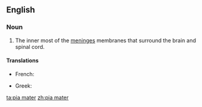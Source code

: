 ==English==
===Noun===
{{en-noun}}
{{wikipedia}}

#The inner most of the [[meninges]] membranes that surround the brain and spinal cord.

====Translations====
{{trans-top}}
* French: {{t|fr|pie-mère|f}}
{{trans-mid}}
* Greek: {{t|el|χοριοειδής μήνιγξ|f|tr=chorioidís míninx|sc=Grek}}
{{trans-bottom}}

[[ta:pia mater]]
[[zh:pia mater]]